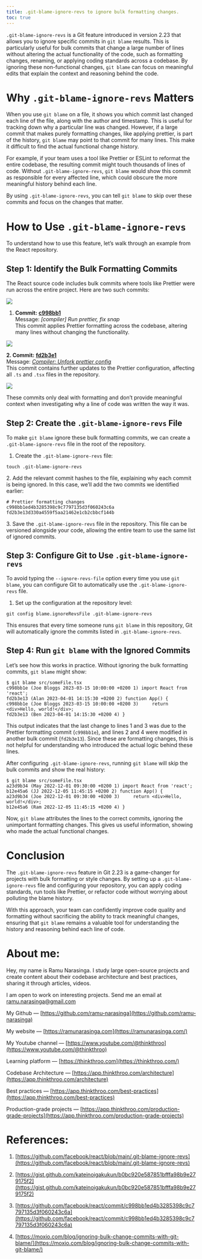 ```yaml
---
title: .git-blame-ignore-revs to ignore bulk formatting changes.
toc: true
---
```


`.git-blame-ignore-revs` is a Git feature introduced in version 2.23 that allows you to ignore specific commits in `git blame` results. This is particularly useful for bulk commits that change a large number of lines without altering the actual functionality of the code, such as formatting changes, renaming, or applying coding standards across a codebase. By ignoring these non-functional changes, `git blame` can focus on meaningful edits that explain the context and reasoning behind the code.

# **Why** `.git-blame-ignore-revs` Matters

When you use `git blame` on a file, it shows you which commit last changed each line of the file, along with the author and timestamp. This is useful for tracking down why a particular line was changed. However, if a large commit that makes purely formatting changes, like applying prettier, is part of the history, `git blame` may point to that commit for many lines. This make it difficult to find the actual functional change history.

For example, if your team uses a tool like Prettier or ESLint to reformat the entire codebase, the resulting commit might touch thousands of lines of code. Without `.git-blame-ignore-revs`, `git blame` would show this commit as responsible for every affected line, which could obscure the more meaningful history behind each line.

By using `.git-blame-ignore-revs`, you can tell `git blame` to skip over these commits and focus on the changes that matter.

# **How to Use** `.git-blame-ignore-revs`

To understand how to use this feature, let’s walk through an example from the React repository.

## **Step 1: Identify the Bulk Formatting Commits**

The React source code includes bulk commits where tools like Prettier were run across the entire project. Here are two such commits:

![](https://miro.medium.com/v2/resize:fit:875/1*n9p1gqHavAqRdztyy-xH9g.png)

1. **Commit:** [**c998bb1**](https://github.com/facebook/react/commit/c998bb1ed4b3285398c9c7797135d3f060243c6a)  
    Message: *\[compiler\] Run prettier, fix snap*  
    This commit applies Prettier formatting across the codebase, altering many lines without changing the functionality.
    

![](https://miro.medium.com/v2/resize:fit:875/1*_G35OKwbF7NN1hxtPKq9ug.png)

**2\. Commit:** [**fd2b3e1**](https://github.com/facebook/react/commit/fd2b3e13d330a4559f5aa21462e1cb2cbbcf144b)  
Message: [*Compiler: Unfork prettier config*](https://github.com/facebook/react/commit/fd2b3e13d330a4559f5aa21462e1cb2cbbcf144b)  
This commit contains further updates to the Prettier configuration, affecting all `.ts` and `.tsx` files in the repository.

![](https://miro.medium.com/v2/resize:fit:875/1*7Mkt1Lad2YSzi3lNS2auCA.png)

These commits only deal with formatting and don’t provide meaningful context when investigating why a line of code was written the way it was.

## **Step 2: Create the** `.git-blame-ignore-revs` File

To make `git blame` ignore these bulk formatting commits, we can create a `.git-blame-ignore-revs` file in the root of the repository.

1. Create the `.git-blame-ignore-revs` file:
    

```plaintext
touch .git-blame-ignore-revs
```

2\. Add the relevant commit hashes to the file, explaining why each commit is being ignored. In this case, we’ll add the two commits we identified earlier:

```plaintext
# Prettier formatting changes 
c998bb1ed4b3285398c9c7797135d3f060243c6a 
fd2b3e13d330a4559f5aa21462e1cb2cbbcf144b
```

3\. Save the `.git-blame-ignore-revs` file in the repository. This file can be versioned alongside your code, allowing the entire team to use the same list of ignored commits.

## **Step 3: Configure Git to Use** `.git-blame-ignore-revs`

To avoid typing the `--ignore-revs-file` option every time you use `git blame`, you can configure Git to automatically use the `.git-blame-ignore-revs` file.

1. Set up the configuration at the repository level:
    

```plaintext
git config blame.ignoreRevsFile .git-blame-ignore-revs
```

This ensures that every time someone runs `git blame` in this repository, Git will automatically ignore the commits listed in `.git-blame-ignore-revs`.

## **Step 4: Run** `git blame` with the Ignored Commits

Let’s see how this works in practice. Without ignoring the bulk formatting commits, `git blame` might show:

```plaintext
$ git blame src/someFile.tsx
c998bb1e (Joe Bloggs 2023-03-15 10:00:00 +0200 1) import React from 'react';
fd2b3e13 (Alan 2023-04-01 14:15:30 +0200 2) function App() {
c998bb1e (Joe Bloggs 2023-03-15 10:00:00 +0200 3)     return <div>Hello, world!</div>;
fd2b3e13 (Ben 2023-04-01 14:15:30 +0200 4) }
```

This output indicates that the last change to lines 1 and 3 was due to the Prettier formatting commit (`c998bb1e`), and lines 2 and 4 were modified in another bulk commit (`fd2b3e13`). Since these are formatting changes, this is not helpful for understanding who introduced the actual logic behind these lines.

After configuring `.git-blame-ignore-revs`, running `git blame` will skip the bulk commits and show the real history:

```plaintext
$ git blame src/someFile.tsx
a23d9b34 (May 2022-12-01 09:30:00 +0200 1) import React from 'react';
b12e45a6 (JJ 2022-12-05 11:45:15 +0200 2) function App() {
a23d9b34 (Joe 2022-12-01 09:30:00 +0200 3)     return <div>Hello, world!</div>;
b12e45a6 (Ram 2022-12-05 11:45:15 +0200 4) }
```

Now, `git blame` attributes the lines to the correct commits, ignoring the unimportant formatting changes. This gives us useful information, showing who made the actual functional changes.

# **Conclusion**

The `.git-blame-ignore-revs` feature in Git 2.23 is a game-changer for projects with bulk formatting or style changes. By setting up a `.git-blame-ignore-revs` file and configuring your repository, you can apply coding standards, run tools like Prettier, or refactor code without worrying about polluting the blame history.

With this approach, your team can confidently improve code quality and formatting without sacrificing the ability to track meaningful changes, ensuring that `git blame` remains a valuable tool for understanding the history and reasoning behind each line of code.

# **About me:**

Hey, my name is Ramu Narasinga. I study large open-source projects and create content about their codebase architecture and best practices, sharing it through articles, videos.

I am open to work on interesting projects. Send me an email at ramu.narasinga@gmail.com

My Github — [https://github.com/ramu-narasinga](https://github.com/ramu-narasinga)

My website — [https://ramunarasinga.com](https://ramunarasinga.com/)

My Youtube channel — [https://www.youtube.com/@thinkthroo](https://www.youtube.com/@thinkthroo)

Learning platform — [https://thinkthroo.com](https://thinkthroo.com/)

Codebase Architecture — [https://app.thinkthroo.com/architecture](https://app.thinkthroo.com/architecture)

Best practices — [https://app.thinkthroo.com/best-practices](https://app.thinkthroo.com/best-practices)

Production-grade projects — [https://app.thinkthroo.com/production-grade-projects](https://app.thinkthroo.com/production-grade-projects)

# **References:**

1. [https://github.com/facebook/react/blob/main/.git-blame-ignore-revs](https://github.com/facebook/react/blob/main/.git-blame-ignore-revs)
    
2. [https://gist.github.com/kateinoigakukun/b0bc920e587851bfffa98b9e279175f2](https://gist.github.com/kateinoigakukun/b0bc920e587851bfffa98b9e279175f2)
    
3. [https://github.com/facebook/react/commit/c998bb1ed4b3285398c9c7797135d3f060243c6a](https://github.com/facebook/react/commit/c998bb1ed4b3285398c9c7797135d3f060243c6a)
    
4. [https://moxio.com/blog/ignoring-bulk-change-commits-with-git-blame/](https://moxio.com/blog/ignoring-bulk-change-commits-with-git-blame/)
    

[  
](https://medium.com/tag/javascript?source=post_page-----f20ac23e6155--------------------------------)
